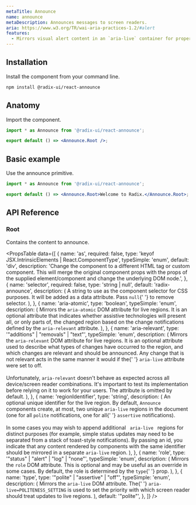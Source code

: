 ```yaml
---
metaTitle: Announce
name: announce
metaDescription: Announces messages to screen readers.
aria: https://www.w3.org/TR/wai-aria-practices-1.2/#alert
features:
  - Mirrors visual alert content in an `aria-live` container for proper screen reader support.
---
```


## Installation

Install the component from your command line.

```bash
npm install @radix-ui/react-announce
```

## Anatomy

Import the component.

```jsx
import * as Announce from '@radix-ui/react-announce';

export default () => <Announce.Root />;
```

## Basic example

Use the announce primitive.

```jsx
import * as Announce from '@radix-ui/react-announce';

export default () => <Announce.Root>Welcome to Radix.</Announce.Root>;
```

## API Reference

### Root

Contains the content to announce.

<PropsTable
  data={[
    {
      name: 'as',
      required: false,
      type: 'keyof JSX.IntrinsicElements | React.ComponentType<any>',
      typeSimple: 'enum',
      default: 'div',
      description:
        'Change the component to a different HTML tag or custom component. This will merge the original component props with the props of the supplied element/component and change the underlying DOM node.',
    },
    {
      name: 'selector',
      required: false,
      type: 'string | null',
      default: 'radix-announce',
      description: (
        <span>
          A string to use as the component selector for CSS purposes.
          It will be added as a data attribute. Pass <Code>null</Code>{' '}
          to remove selector.
        </span>
      ),
    },
    {
      name: 'aria-atomic',
      type: 'boolean',
      typeSimple: 'enum',
      description: (
        <span>
          Mirrors the <Code>aria-atomic</Code> DOM attribute for live
          regions. It is an optional attribute that indicates whether
          assistive technologies will present all, or only parts of,
          the changed region based on the change notifications defined
          by the <Code>aria-relevant</Code> attribute.
        </span>
      ),
    },
    {
      name: 'aria-relevant',
      type: '"additions" | "removals" | "text"',
      typeSimple: 'enum',
      description: (
        <span>
          Mirrors the <Code>aria-relevant</Code> DOM attribute for
          live regions. It is an optional attribute used to describe
          what types of changes have occurred to the region, and which
          changes are relevant and should be announced. Any change
          that is not relevant acts in the same manner it would if the{' '}
          <Code>aria-live</Code> attribute were set to off.
          <br />
          <br />
          Unfortunately, <Code>aria-relevant</Code> doesn't behave as expected
          across all device/screen reader combinations. It's important
          to test its implementation before relying on it to work for your
          users. The attribute is omitted by default.
        </span>
      ),
    },
    {
      name: 'regionIdentifier',
      type: 'string',
      description: (
        <span>
          An optional unique identifier for the live region. By
          default, <Code>Announce</Code> components create, at most,
          two unique <Code>aria-live</Code> regions in the document
          (one for all <Code>polite</Code> notifications, one for all{' '}
          <Code>assertive</Code> notifications).
          <br />
          <br />
          In some cases you may wish to append additional <Code>
            aria-live
          </Code> regions for distinct purposes (for example, simple status
          updates may need to be separated from a stack of toast-style
          notifications). By passing an id, you indicate that any content
          rendered by components with the same identifier should be mirrored
          in a separate <Code>aria-live</Code> region.
        </span>
      ),
    },
    {
      name: 'role',
      type: '"status" | "alert" | "log" | "none"',
      typeSimple: 'enum',
      description: (
        <span>
          Mirrors the <Code>role</Code> DOM attribute. This is
          optional and may be useful as an override in some cases. By
          default, the role is determined by the <Code>type</Code>{' '}
          prop.
        </span>
      ),
    },
    {
      name: 'type',
      type: '"polite" | "assertive" | "off"',
      typeSimple: 'enum',
      description: (
        <span>
          Mirrors the <Code>aria-live</Code> DOM attribute. The{' '}
          <Code>aria-live=POLITENESS_SETTING</Code> is used to set the
          priority with which screen reader should treat updates to
          live regions.
        </span>
      ),
      default: '"polite"',
    },
  ]}
/>
